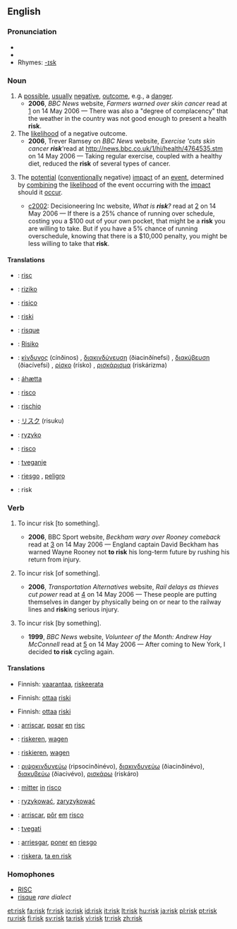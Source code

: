 {{wikipedia}}
==English==

===Pronunciation===
* {{IPA|/ɹɪsk/}}
*{{audio|en-us-risk.ogg|Audio (US)}}
* Rhymes: [[Rhymes:English:-ɪsk|-ɪsk]]

===Noun===
{{en-noun}}

# A [[possible]], [[usually]] [[negative]], [[outcome]], e.g., a [[danger]].
#*'''2006''', ''BBC News'' website, ''Farmers warned over skin cancer'' read at [http://news.bbc.co.uk/1/hi/northern_ireland/4764525.stm] on 14 May 2006 — There was also a "degree of complacency" that the weather in the country was not good enough to present a health '''risk'''.
# The [[likelihood]] of a negative outcome.
#*'''2006''', Trever Ramsey on ''BBC News'' website, ''Exercise 'cuts skin cancer '''risk'''' ''read at [[http://news.bbc.co.uk/1/hi/health/4764535.stm]] on 14 May 2006 — Taking regular exercise, coupled with a healthy diet, reduced the '''risk''' of several types of cancer.
# {{italbrac|Formal use in business, engineering, etc.}} The [[potential]] ([[conventionally]] negative) [[impact]] of an [[event]], determined by [[combining]] the [[likelihood]] of the event occurring with the [[impact]] should it [[occur]].
#*[[c2002]]: Decisioneering Inc website, ''What is '''risk'''?'' read at [http://www.decisioneering.com/risk-analysis.html] on 14 May 2006 — If there is a 25% chance of running over schedule, costing you a $100 out of your own pocket, that might be a '''risk''' you are willing to take. But if you have a 5% chance of running overschedule, knowing that there is a $10,000 penalty, you might be less willing to take that '''risk'''.

====Translations====
{{trans-top|A possible, usually negative, outcome}}
{{trans-mid}}
{{trans-bottom}}

{{trans-top|The likelihood of a negative outcome}}
{{trans-mid}}
{{trans-bottom}}

{{trans-top|The potential (conventionally negative) impact of an event}}
{{trans-mid}}
{{trans-bottom}}

{{checktrans}}
{{trans-top|Translations to be categorised}}
*{{ttbc|Catalan}}: [[risc]] {{m}}
*{{ttbc|Czech}}: [[riziko]] {{n}}
*{{ttbc|Dutch}}: [[risico]] {{n}}
*{{ttbc|Finnish}}: [[riski]]
*{{ttbc|French}}: [[risque]] {{m}}
*{{ttbc|German}}: [[Risiko]] {{n}}
*{{ttbc|Greek}}: [[κίνδυνος]] (cínðinos) {{m}}, [[διακινδύνευση]] (ðiacinðínefsi) {{f}}, [[διακύβευση]] (ðiacívefsi) {{f}}, [[ρίσκο]] (rísko) {{n}}, [[ρισκάρισμα]] (riskárizma) {{n}}
{{trans-mid}}
*{{ttbc|Icelandic}}: [[áhætta]] {{f}}
*{{ttbc|Interlingua}}: [[risco]]
*{{ttbc|Italian}}: [[rischio]] {{m}}
*{{ttbc|Japanese}}: [[リスク]] (risuku)
*{{ttbc|Polish}}: [[ryzyko]] {{n}}
*{{ttbc|Portuguese}}: [[risco]] {{m}}
*{{ttbc|Slovene}}: [[tveganje]] {{n}}
*{{ttbc|Spanish}}: [[riesgo]] {{m}}, [[peligro]] {{m}}
*{{ttbc|Swedish}}: risk {{c}}
{{trans-bottom}}

===Verb===
{{en-verb|risks|risking|risked}}

#{{transitive}} To incur risk [to something].
#*'''2006''', BBC Sport website, ''Beckham wary over Rooney comeback'' read at [http://news.bbc.co.uk/sport1/hi/football/world_cup_2006/teams/england/4769433.stm] on 14 May 2006 — England captain David Beckham has warned Wayne Rooney not '''to risk''' his long-term future by rushing his return from injury.
#{{transitive}} To incur risk [of something].
#*'''2006''', ''Transportation Alternatives'' website, ''Rail delays as thieves cut power'' read at [http://news.bbc.co.uk/1/hi/england/merseyside/4972476.stm] on 14 May 2006 — These people are putting themselves in danger by physically being on or near to the railway lines and '''risk'''ing serious injury.
#{{transitive}} To incur risk [by something].
#*'''1999''', ''BBC News'' website, ''Volunteer of the Month: Andrew Hay McConnell'' read at [http://www.transalt.org/press/magazine/994Summer/12volunteer.html] on 14 May 2006 — After coming to New York, I decided '''to risk''' cycling again.

====Translations====
{{trans-top|to incur risk to something}}
*Finnish: [[vaarantaa]], [[riskeerata]]
{{trans-bottom}}

{{trans-top|to incur risk of something}}
*Finnish: [[ottaa]] [[riski]]
{{trans-bottom}}

{{trans-top|to incur risk by something}}
*Finnish: [[ottaa]] [[riski]]
{{trans-bottom}}

{{checktrans}}
{{trans-top|translations to be checked}}
*{{ttbc|Catalan}}: [[arriscar]], [[posar]] [[en]] [[risc]]
*{{ttbc|Dutch}}: [[riskeren]], [[wagen]]
*{{ttbc|German}}: [[riskieren]], [[wagen]]
*{{ttbc|Greek}}: [[ριψοκινδυνεύω]] (ripsocinðinévo), [[διακινδυνεύω]] (ðiacinðinévo), [[διακυβεύω]] (ðiacivévo), [[ρισκάρω]] (riskáro)
*{{ttbc|Interlingua}}: [[mitter]] [[in]] [[risco]]
{{trans-mid}}
*{{ttbc|Polish}}: [[ryzykować]], [[zaryzykować]]
*{{ttbc|Portuguese}}: [[arriscar]], [[pôr]] [[em]] [[risco]]
*{{ttbc|Slovene}}: [[tvegati]]
*{{ttbc|Spanish}}: [[arriesgar]], [[poner]] [[en]] [[riesgo]]
*{{ttbc|Swedish}}: [[riskera]], [[ta en risk]]
{{trans-bottom}}

===Homophones===
* [[RISC]]
* [[risque]] ''rare dialect''

[[et:risk]]
[[fa:risk]]
[[fr:risk]]
[[io:risk]]
[[id:risk]]
[[it:risk]]
[[lt:risk]]
[[hu:risk]]
[[ja:risk]]
[[pl:risk]]
[[pt:risk]]
[[ru:risk]]
[[fi:risk]]
[[sv:risk]]
[[ta:risk]]
[[vi:risk]]
[[tr:risk]]
[[zh:risk]]